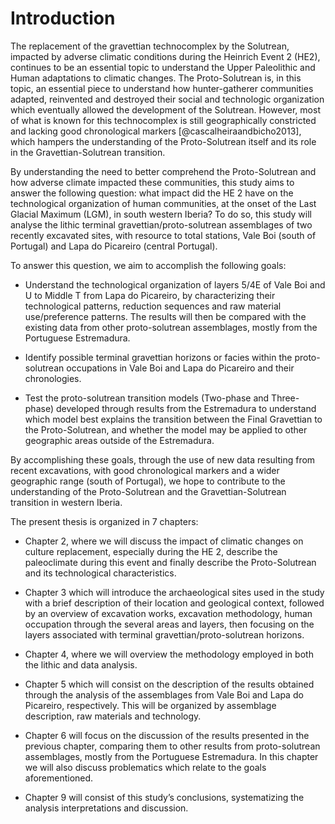 # Introduction

The replacement of the gravettian technocomplex by the Solutrean, impacted by adverse climatic conditions during the Heinrich Event 2 (HE2), continues to be an essential topic to understand the Upper Paleolithic and Human adaptations to climatic changes. The Proto-Solutrean is, in this topic, an essential piece to understand how hunter-gatherer communities adapted, reinvented and destroyed their social and technologic organization which eventually allowed the development of the Solutrean. However, most of what is known for this technocomplex is still geographically constricted and lacking good chronological markers [@cascalheiraandbicho2013], which hampers the understanding of the Proto-Solutrean itself and its role in the Gravettian-Solutrean transition.

By understanding the need to better comprehend the Proto-Solutrean and how adverse climate impacted these communities, this study aims to answer the following question: what impact did the HE 2 have on the technological organization of human communities, at the onset of the Last Glacial Maximum (LGM), in south western Iberia? To do so, this study will analyse the lithic terminal gravettian/proto-solutrean assemblages of two recently excavated sites, with resource to total stations, Vale Boi (south of Portugal) and Lapa do Picareiro (central Portugal).

To answer this question, we aim to accomplish the following goals:

* Understand the technological organization of layers 5/4E of Vale Boi and U to Middle T from Lapa do Picareiro, by characterizing their technological patterns, reduction sequences and raw material use/preference patterns. The results will then be compared with the existing data from other proto-solutrean assemblages, mostly from the Portuguese Estremadura.

* Identify possible terminal gravettian horizons or facies within the proto-solutrean occupations in Vale Boi and Lapa do Picareiro and their chronologies.

* Test the proto-solutrean transition models (Two-phase and Three-phase) developed through results from the Estremadura to understand which model best explains the transition between the Final Gravettian to the Proto-Solutrean, and whether the model may be applied to other geographic areas outside of the Estremadura.

By accomplishing these goals, through the use of new data resulting from recent excavations, with good chronological markers and a wider geographic range (south of Portugal), we hope to contribute to the understanding of the Proto-Solutrean and the Gravettian-Solutrean transition in western Iberia.

The present thesis is organized in 7 chapters:

* Chapter 2, where we will discuss the impact of climatic changes on culture replacement, especially during the HE 2, describe the paleoclimate during this event and finally describe the Proto-Solutrean and its technological characteristics.

* Chapter 3 which will introduce the archaeological sites used in the study with a brief description of their location and geological context, followed by an overview of excavation works, excavation methodology, human occupation through the several areas and layers, then focusing on the layers associated with terminal gravettian/proto-solutrean horizons.

* Chapter 4, where we will overview the methodology employed in both the lithic and data analysis.

* Chapter 5 which will consist on the description of the results obtained through the analysis of the assemblages from Vale Boi and Lapa do Picareiro, respectively. This will be organized by assemblage description, raw materials and technology.

* Chapter 6 will focus on the discussion of the results presented in the previous chapter, comparing them to other results from proto-solutrean assemblages, mostly from the Portuguese Estremadura. In this chapter we will also discuss problematics which relate to the goals aforementioned.

* Chapter 9 will consist of this study’s conclusions, systematizing the analysis interpretations and discussion.
